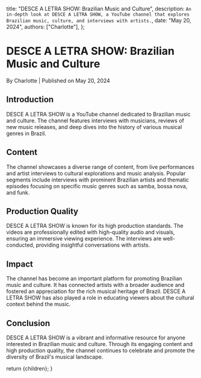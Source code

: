 
  title: "DESCE A LETRA SHOW: Brazilian Music and Culture",
  description: `An in-depth look at DESCE A LETRA SHOW, a YouTube channel that explores Brazilian music, culture, and interviews with artists.`,
  date: "May 20, 2024",
  authors: ["Charlotte"],
};

<h1>DESCE A LETRA SHOW: Brazilian Music and Culture</h1>
<div className="text-sm text-gray-500 dark:text-gray-400">
  By Charlotte | Published on May 20, 2024
</div>

<section id="introduction">
  <h2>Introduction</h2>
  <span>
    DESCE A LETRA SHOW is a YouTube channel dedicated to Brazilian music and
    culture. The channel features interviews with musicians, reviews of new
    music releases, and deep dives into the history of various musical genres in
    Brazil.
  </span>
</section>

<section id="content">
  <h2>Content</h2>
  <span>
    The channel showcases a diverse range of content, from live performances and
    artist interviews to cultural explorations and music analysis. Popular
    segments include interviews with prominent Brazilian artists and thematic
    episodes focusing on specific music genres such as samba, bossa nova, and
    funk.
  </span>
</section>

<section id="production-quality">
  <h2>Production Quality</h2>
  <span>
    DESCE A LETRA SHOW is known for its high production standards. The videos
    are professionally edited with high-quality audio and visuals, ensuring an
    immersive viewing experience. The interviews are well-conducted, providing
    insightful conversations with artists.
  </span>
</section>

<section id="impact">
  <h2>Impact</h2>
  <span>
    The channel has become an important platform for promoting Brazilian music
    and culture. It has connected artists with a broader audience and fostered
    an appreciation for the rich musical heritage of Brazil. DESCE A LETRA SHOW
    has also played a role in educating viewers about the cultural context
    behind the music.
  </span>
</section>

<section id="conclusion">
  <h2>Conclusion</h2>
  <span>
    DESCE A LETRA SHOW is a vibrant and informative resource for anyone
    interested in Brazilian music and culture. Through its engaging content and
    high production quality, the channel continues to celebrate and promote the
    diversity of Brazil's musical landscape.
  </span>
</section>

  return <MdxLayout>{children}</MdxLayout>;
}

